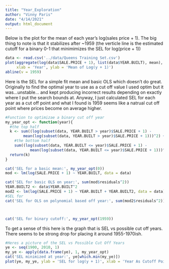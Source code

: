 ```yaml
---
title: "Year_Exploration"
author: "Vinny Paris"
date: "4/14/2021"
output: html_document
---
```

Below is the plot for the mean of each year's log(sales price + 1). The big thing to note is that it stabilizes after ~1959 (the verticle line is the estimated cutoff for a binary 0-1 that minimimizes the SEL for log(price + 1))
```r
data <- read.csv('../data/Queens Training Set.csv')
plot(aggregate(log(data$SALE.PRICE + 1), list(data$YEAR.BUILT), mean), 
     xlab = 'Year', ylab = 'Mean of Log(y + 1)')
abline(v = 1959)
```


Here is the SEL for a simple fit mean and basic OLS which doesn't do great. Originally to find the optimal year to use as a cut off value I used optim but it was...unstable... and kept producing incorrect results depending on exactly where I put the search bounds at. Anyway, I just calculated SEL for each year as a cut off point and what I found is 1959 seems like a natrual cut off point where prices become on average higher.
```r
#Function to optimizae a binary cut off year
my_year_opt <- function(year){
  #the top half
  k <- sum((log(subset(data, YEAR.BUILT > year)$SALE.PRICE + 1) - 
        mean(log(subset(data, YEAR.BUILT > year)$SALE.PRICE + 1)))^2) +
    #the bottom half
    sum((log(subset(data, YEAR.BUILT <= year)$SALE.PRICE + 1) - 
           mean(log(subset(data, YEAR.BUILT <= year)$SALE.PRICE + 1)))^2) 
  return(k)
}

cat('SEL for a basic mean:', my_year_opt(0))
mod <- lm(log(SALE.PRICE + 1) ~ YEAR.BUILT, data = data)

cat('SEL for basic OLS on year:', sum(mod$residuals^2))
YEAR.BUILT2 <- data$YEAR.BUILT^2
mod2 <- lm(log(SALE.PRICE + 1) ~ YEAR.BUILT + YEAR.BUILT2, data = data)
#SEL for 
cat('SEL for OLS on polynomial based off year:', sum(mod2$residuals^2))



cat('SEL for binary cutoff:', my_year_opt(1959))
```


To get a sense of this here is the graph that is SEL vs possible cut off years. There seems to be strong drop for placing it around 1955-1970ish.
```r
#Heres a picture of the SEL vs Possible Cut Off Years
ye <- seq(1900, 2010, 1)
my_ye <- apply(data.frame(ye), 1, my_year_opt)
cat('SEL minimized at year:', ye[which.min(my_ye)])
plot(ye, my_ye, ylab = 'SEL for log(y + 1)', xlab = 'Year As Cutoff Point')
```

